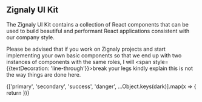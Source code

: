 
<Meta title="Palette" />

## Zignaly UI Kit

The Zignaly UI Kit contains a collection of React components that can be used to build beautiful and performant React applications consistent with our company style.

Please be advised that if you work on Zignaly projects and start implementing your own basic components so that we end up with two instances of components with the same roles, I will <span style={{textDecoration: 'line-through'}}>break your legs</span> kindly explain this is not the way things are done here.


<ColorPalette>
    {['primary', 'secondary', 'success', 'danger', ...Object.keys(dark)].map(x => {
        return <ColorItem
            key={x}
            title={"theme.palette." + x}
            subtitle="Some of the greys"
            colors={typeof darkMui.palette[x] === 'string' ? { [x]: darkMui.palette[x] } : darkMui.palette[x]}
          />
      })}
</ColorPalette>
